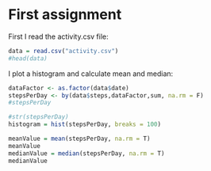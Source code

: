 First assignment
========================================================

First I read the activity.csv file:

```r
data = read.csv("activity.csv")
#head(data)
```

I plot a histogram and calculate mean and median:

```r
dataFactor <- as.factor(data$date)
stepsPerDay <- by(data$steps,dataFactor,sum, na.rm = F)
#stepsPerDay

#str(stepsPerDay)
histogram = hist(stepsPerDay, breaks = 100)

meanValue = mean(stepsPerDay, na.rm = T)
meanValue
medianValue = median(stepsPerDay, na.rm = T)
medianValue
```


